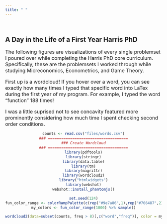 ```yaml
---
title: " "
---
```


&nbsp;


## A Day in the Life of a First Year Harris PhD
<font size="3"> The following figures are visualizations of every single problemset I poured over while completing the Harris PhD core curriculum. Specifically, these are the problemsets I worked through while studying Micreconomics, Econometrics, and Game Theory.  

First up is a wordcloud! If you hover over a word, you can see exactly how many times I typed that specific word into LaTex during the first year of my program. For example, I typed the word "function" 188 times!  

I was a little suprised not to see concavity featured more prominently considering how much time I spent checking second order conditions.
</font>

<center>
```r
counts <- read.csv("files/words.csv")
### ====================================
### Create Wordcloud
### ====================================
library(pdftools)
library(stringr)
library(data.table)
library(tm)
library(magrittr)
library(wordcloud2)
library("htmlwidgets")
library(webshot)
webshot::install_phantomjs()

set.seed(124)
fun_color_range <- colorRampPalette(c(rep("#9e7a86",1),rep("#766487",2),rep("#e0be79",2),rep("#497862",7)))
my_colors <- fun_color_range(1000) %>% sample()

wordcloud2(data=subset(counts, freq > 8)[,c("word","freq")], color = my_colors, shape="circle")

```
</center>


